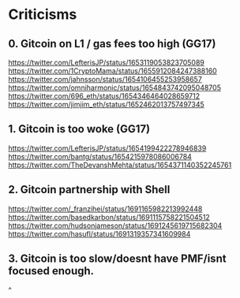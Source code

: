 

# Criticisms

## 0. Gitcoin on L1 / gas fees too high (GG17)

https://twitter.com/LefterisJP/status/1653119053823705089
https://twitter.com/1CryptoMama/status/1655912084247388160
https://twitter.com/jahnsson/status/1654106455253958657
https://twitter.com/omniharmonic/status/1654843742095048705
https://twitter.com/696_eth/status/1654346464028659712
https://twitter.com/jimjim_eth/status/1652462013757497345

## 1. Gitcoin is too woke (GG17)

https://twitter.com/LefterisJP/status/1654199422278946839
https://twitter.com/bantg/status/1654215978086006784
https://twitter.com/TheDevanshMehta/status/1654371140352245761

## 2. Gitcoin partnership with Shell

https://twitter.com/_franzihei/status/1691165982213992448
https://twitter.com/basedkarbon/status/1691115758221504512
https://twitter.com/hudsonjameson/status/1691245619715682304
https://twitter.com/hasufl/status/1691319357341609984



## 3. Gitcoin is too slow/doesnt have PMF/isnt focused enough.

^
